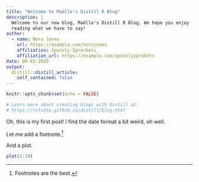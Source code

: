 ```yaml
---
title: "Welcome to Maëlle's Distill R Blog"
description: |
  Welcome to our new blog, Maëlle's Distill R Blog. We hope you enjoy 
  reading what we have to say!
author:
  - name: Nora Jones 
    url: https://example.com/norajones
    affiliation: Spacely Sprockets
    affiliation_url: https://example.com/spacelysprokets
date: 06-03-2020
output:
  distill::distill_article:
    self_contained: false
---
```


```r
knitr::opts_chunk$set(echo = FALSE)

# Learn more about creating blogs with Distill at:
# https://rstudio.github.io/distill/blog.html

```

Oh, this is my first post!
I find the date format a bit weird, oh well.

Let me add a footnote.[^offtopic]

And a plot.

```r
plot(1:10)
```

[^offtopic]: Footnotes are the best.

